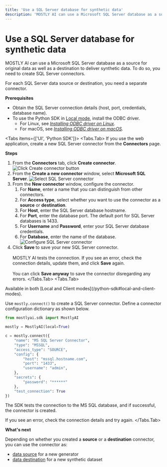 ```yaml
---
title: 'Use a SQL Server database for synthetic data'
description: 'MOSTLY AI can use a Microsoft SQL Server database as a source for original data as well as a destination to deliver synthetic data. To do so, you need to create SQL Server connectors.'
---
```



# Use a SQL Server database for synthetic data

MOSTLY AI can use a Microsoft SQL Server database as a source for original data as well as a destination to deliver synthetic data. To do so, you need to create SQL Server connectors.

For each SQL Server data source or destination, you need a separate connector.

**Prerequisites**

* Obtain the SQL Server connection details (host, port, credentials, database name).
* To use the Python SDK in [Local mode](/python-sdk#local-and-client-modes), install the ODBC driver.
    * For Linux, see [_Installing ODBC driver on Linux_](https://learn.microsoft.com/en-us/sql/connect/odbc/linux-mac/installing-the-microsoft-odbc-driver-for-sql-server).
    * For macOS, see [_Installing ODBC driver on macOS_](https://learn.microsoft.com/en-us/sql/connect/odbc/linux-mac/install-microsoft-odbc-driver-sql-server-macos).

<Tabs items={['UI', 'Python SDK']}>
<Tabs.Tab>
If you use the web application, create a new SQL Server connector from the **Connectors** page.

**Steps**

1. From the **Connectors** tab, click **Create connector**.
    <Image
        src="/docimages/connectors/create-connector-01-click.webp"
        alt="Click Create connector button"
        width={800}
        height={500}
    />
2. From the **Create a new connector** window, select **Microsoft SQL Server**.
    <Image
        src="/docimages/connectors/sql-server/create-connector-02-select-sql-server.webp"
        alt="Select SQL Server connector"
        width={800}
        height={500}
    />
3. From the **New connector** window, configure the connector.
    1. For **Name**, enter a name that you can distinguish from other connectors.
    2. For **Access type**, select whether you want to use the connector as a **source** or **destination**.
    3. For **Host**, enter the SQL Server database hostname.
    4. For **Port**, enter the database port.
        <Callout type="info">
        The default port for SQL Server databases is 1433.
        </Callout>
    5. For **Username** and **Password**, enter your SQL Server database credentials.
    6. For **Database**, enter the name of the database.
        <Image
            src="/docimages/connectors/sql-server/create-connector-03-configure-sql-server.webp" alt="Configure SQL Server connector"
            width={400}
            height={500}
        />
5. Click **Save** to save your new SQL Server connector.<br /><br />
    MOSTLY AI tests the connection. If you see an error, check the connection details, update them, and click **Save** again.<br /><br />
    You can click **Save anyway** to save the connector disregarding any errors.
</Tabs.Tab>
<Tabs.Tab>
<CustomCallout type="API">
Available in both [Local and Client modes](/python-sdk#local-and-client-modes).
</CustomCallout>

Use `mostly.connect()` to create a SQL Server connector. Define a connector configuration dictionary as shown below.
```python copy filename="python"
from mostlyai.sdk import MostlyAI

mostly = MostlyAI(local=True)

c = mostly.connect({
    "name": "MS SQL Server Connector",
    "type": "MSSQL",
    "access_type": "SOURCE",
    "config": {
        "host": "mssql.hostname.com",
        "port": "1433",
        "username": "admin",
    },
    "secrets": {
        "password": "******"
    },
    "test_connection": True
})
```

The SDK tests the connection to the MS SQL database, and if successful, the connector is created.

If you see an error, check the connection details and try again.
</Tabs.Tab>
</Tabs>


**What's next**

Depending on whether you created a **source** or a **destination** connector, you can use the connector as:

* [data source](../use/data-source) for a new generator
* [data destination](../use/data-destination) for a new synthetic dataset
